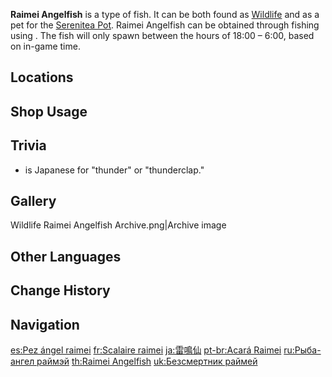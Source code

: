 {{About|the fish|the [[furnishing]]|Ornamental Raimei Angelfish}}
{{Item Infobox
|id           = 131017
|image        = Item Raimei Angelfish.png
|type         = Fish
|invCategory  = Materials
|lbFamily     = Fish
|lbGroup      = Butterflyfish
|lbType       = Wildlife
|bait         = False Worm Bait
|location     = 
|quality      = 3
|description  = A rare and valuable butterflyfish variant from [[Inazuma]]. It loves water bodies suffused with [[Electro]], and seems to derive joy from electric currents.<br>It is said that these fish were once from the same line as the [[Abiding Angelfish]] of Liyue, until traveling merchants exported them to Inazuma. There, their behavioral patterns underwent an unexpected shift. At present, some researchers have begun to use them in conjunction with [[Electro Slime]]s for experiments.<br>"Ma... Mah... Mah tung ith numm..." &mdash; A certain greedy gourmet after trying a Raimei Angelfish dish.
|source1      = [[Fishing]]
}}
'''Raimei Angelfish''' is a type of fish. It can be both found as [[Wildlife]] and as a pet for the [[Serenitea Pot]]. Raimei Angelfish can be obtained through fishing using {{Item|False Worm Bait|20}}. The fish will only spawn between the hours of 18:00 – 6:00, based on in-game time.

==Locations==
{{Main|Fishing Points}}
{{Fishing Points by Category Table|fish=1}}

==Shop Usage==
{{Shop Usage}}

==Trivia==
* {{Lang|Raimei|ja=雷鳴|ja_rm=raimei}} is Japanese for "thunder" or "thunderclap."

==Gallery==
<gallery>
Wildlife Raimei Angelfish Archive.png|Archive image
</gallery>

==Other Languages==
{{Other Languages
|en      = Raimei Angelfish
|zhs     = 雷鸣仙
|zhs_rm  = Léimíng-xiān
|zht     = 雷鳴仙
|zht_rm  = Léimíng-xiān
|zh_tl   = Thunderclap Immortal
|ja      = 雷鳴仙
|ja_rm   = Raimei-sen{{Assumed}}
|ja_tl   = Thunderclap Immortal
|ko      = {{tt|전류|電流}} 나비고기
|ko_tl   = Electric Current Butterflyfish
|es      = Pez ángel raimei
|es_tl   = Raimei Angelfish
|fr      = Scalaire raimei
|fr_tl   = Raimei Angelfish
|ru      = Рыба-ангел раймэй
|ru_tl   = Raimei Angelfish
|th      = Raimei Angelfish
|vi      = {{tt|Lôi Minh Tiên|雷鸣仙}}
|vi_tl   = Thunderclap Immortal{{Sino|vi}}
|de      = Raimei-Kaiserfisch
|de_tl   = Raimei Angelfish
|id      = Raimei Angelfish
|pt      = Acará Raimei
|pt_tl   = 
|tr      = Raimei Melek Balığı
|tr_tl   = Raimei Angelfish
|it      = Pesce angelo Raimei
|it_tl   = 
}}

==Change History==
{{Change History|2.1}}

==Navigation==
{{Material Navbox|type=Fishing Materials|state=collapsed}}
{{Wildlife Navbox}}

[[es:Pez ángel raimei]]
[[fr:Scalaire raimei]]
[[ja:雷鳴仙]]
[[pt-br:Acará Raimei]]
[[ru:Рыба-ангел раймэй]]
[[th:Raimei Angelfish]]
[[uk:Безсмертник раймей]]